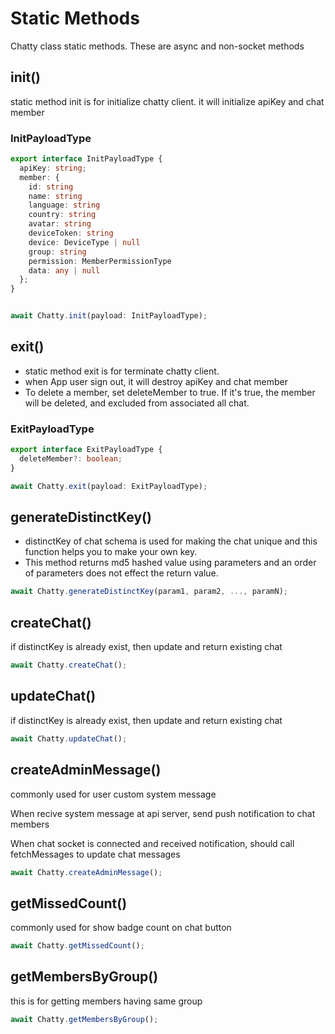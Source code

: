 # Static Methods
Chatty class static methods. These are async and non-socket methods


## init()

static method init is for initialize chatty client. it will initialize apiKey and chat member

### InitPayloadType
```typescript
export interface InitPayloadType {
  apiKey: string;
  member: {
    id: string
    name: string
    language: string
    country: string
    avatar: string
    deviceToken: string
    device: DeviceType | null
    group: string
    permission: MemberPermissionType
    data: any | null
  };
}


await Chatty.init(payload: InitPayloadType);
```

## exit()

- static method exit is for terminate chatty client. 
- when App user sign out, it will destroy apiKey and chat member
- To delete a member, set deleteMember to true. If it's true, the member will be deleted, and excluded from associated all chat.

### ExitPayloadType
```typescript
export interface ExitPayloadType {
  deleteMember?: boolean;
}

await Chatty.exit(payload: ExitPayloadType);
```

## generateDistinctKey()

- distinctKey of chat schema is used for making the chat unique and this function helps you to make your own key.
- This method returns md5 hashed value using parameters and an order of parameters does not effect the return value.

```typescript
await Chatty.generateDistinctKey(param1, param2, ..., paramN);

```

## createChat()

if distinctKey is already exist, then update and return existing chat

```typescript
await Chatty.createChat();

```

## updateChat()

if distinctKey is already exist, then update and return existing chat

```typescript
await Chatty.updateChat();

```

## createAdminMessage()

commonly used for user custom system message

When recive system message at api server, send push notification to chat members

When chat socket is connected and received notification, should call fetchMessages to update chat messages

```typescript
await Chatty.createAdminMessage();

```

## getMissedCount()

commonly used for show badge count on chat button

```typescript
await Chatty.getMissedCount();

```

## getMembersByGroup()

this is for getting members having same group

```typescript
await Chatty.getMembersByGroup();

```



